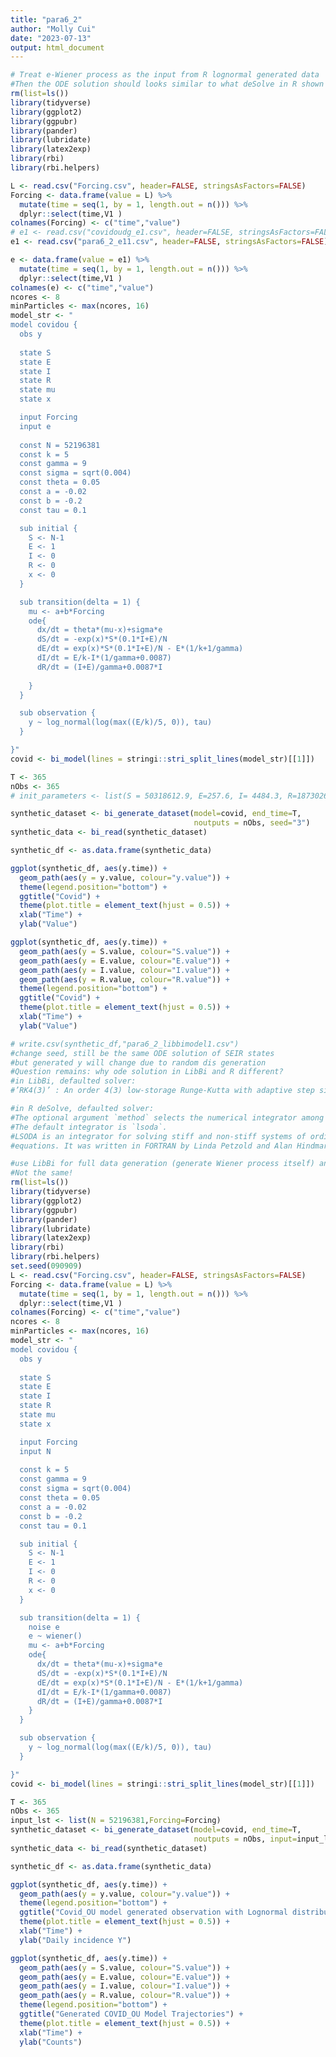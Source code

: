 ```yaml
---
title: "para6_2"
author: "Molly Cui"
date: "2023-07-13"
output: html_document
---
```


```r
# Treat e-Wiener process as the input from R lognormal generated data
#Then the ODE solution should looks similar to what deSolve in R shown
rm(list=ls())
library(tidyverse)
library(ggplot2)
library(ggpubr)
library(pander)
library(lubridate)
library(latex2exp)
library(rbi)
library(rbi.helpers)

L <- read.csv("Forcing.csv", header=FALSE, stringsAsFactors=FALSE)
Forcing <- data.frame(value = L) %>%
  mutate(time = seq(1, by = 1, length.out = n())) %>%
  dplyr::select(time,V1 )
colnames(Forcing) <- c("time","value")
# e1 <- read.csv("covidoudg_e1.csv", header=FALSE, stringsAsFactors=FALSE)
e1 <- read.csv("para6_2_e11.csv", header=FALSE, stringsAsFactors=FALSE)

e <- data.frame(value = e1) %>%
  mutate(time = seq(1, by = 1, length.out = n())) %>%
  dplyr::select(time,V1 )
colnames(e) <- c("time","value")
ncores <- 8
minParticles <- max(ncores, 16)
model_str <- "
model covidou {
  obs y
  
  state S
  state E
  state I
  state R
  state mu
  state x

  input Forcing
  input e
  
  const N = 52196381
  const k = 5
  const gamma = 9
  const sigma = sqrt(0.004)
  const theta = 0.05
  const a = -0.02
  const b = -0.2
  const tau = 0.1

  sub initial {
    S <- N-1
    E <- 1
    I <- 0
    R <- 0
    x <- 0
  }

  sub transition(delta = 1) {
    mu <- a+b*Forcing
    ode{
      dx/dt = theta*(mu-x)+sigma*e
      dS/dt = -exp(x)*S*(0.1*I+E)/N
      dE/dt = exp(x)*S*(0.1*I+E)/N - E*(1/k+1/gamma)
      dI/dt = E/k-I*(1/gamma+0.0087)
      dR/dt = (I+E)/gamma+0.0087*I
  
    }
  }

  sub observation {
    y ~ log_normal(log(max((E/k)/5, 0)), tau)
  }

}"
covid <- bi_model(lines = stringi::stri_split_lines(model_str)[[1]])

T <- 365
nObs <- 365
# init_parameters <- list(S = 50318612.9, E=257.6, I= 4484.3, R=1873026.1, x=0)

synthetic_dataset <- bi_generate_dataset(model=covid, end_time=T,
                                         noutputs = nObs, seed="3")
synthetic_data <- bi_read(synthetic_dataset)

synthetic_df <- as.data.frame(synthetic_data)

ggplot(synthetic_df, aes(y.time)) +
  geom_path(aes(y = y.value, colour="y.value")) +
  theme(legend.position="bottom") +
  ggtitle("Covid") +
  theme(plot.title = element_text(hjust = 0.5)) +
  xlab("Time") +
  ylab("Value")

ggplot(synthetic_df, aes(y.time)) +
  geom_path(aes(y = S.value, colour="S.value")) +
  geom_path(aes(y = E.value, colour="E.value")) +
  geom_path(aes(y = I.value, colour="I.value")) +
  geom_path(aes(y = R.value, colour="R.value")) +
  theme(legend.position="bottom") +
  ggtitle("Covid") +
  theme(plot.title = element_text(hjust = 0.5)) +
  xlab("Time") +
  ylab("Value")

# write.csv(synthetic_df,"para6_2_libbimodel1.csv")
#change seed, still be the same ODE solution of SEIR states 
#but generated y will change due to random dis generation
#Question remains: why ode solution in LibBi and R different?
#in LibBi, defaulted solver:
#’RK4(3)’ : An order 4(3) low-storage Runge-Kutta with adaptive step size h=1.

#in R deSolve, defaulted solver:
#The optional argument `method` selects the numerical integrator among several. 
#The default integrator is `lsoda`.
#LSODA is an integrator for solving stiff and non-stiff systems of ordinary differential
#equations. It was written in FORTRAN by Linda Petzold and Alan Hindmarsh. It can solve systems with dense #or banded Jacobian when the problem is stiff. 

```

```r
#use LibBi for full data generation (generate Wiener process itself) and change seeds, see if the ODE solution the same 
#Not the same!
rm(list=ls())
library(tidyverse)
library(ggplot2)
library(ggpubr)
library(pander)
library(lubridate)
library(latex2exp)
library(rbi)
library(rbi.helpers)
set.seed(090909)
L <- read.csv("Forcing.csv", header=FALSE, stringsAsFactors=FALSE)
Forcing <- data.frame(value = L) %>%
  mutate(time = seq(1, by = 1, length.out = n())) %>%
  dplyr::select(time,V1 )
colnames(Forcing) <- c("time","value")
ncores <- 8
minParticles <- max(ncores, 16)
model_str <- "
model covidou {
  obs y
  
  state S
  state E
  state I
  state R
  state mu
  state x

  input Forcing
  input N
  
  const k = 5
  const gamma = 9
  const sigma = sqrt(0.004)
  const theta = 0.05
  const a = -0.02
  const b = -0.2
  const tau = 0.1

  sub initial {
    S <- N-1
    E <- 1
    I <- 0
    R <- 0
    x <- 0
  }

  sub transition(delta = 1) {
    noise e
    e ~ wiener()
    mu <- a+b*Forcing
    ode{
      dx/dt = theta*(mu-x)+sigma*e
      dS/dt = -exp(x)*S*(0.1*I+E)/N
      dE/dt = exp(x)*S*(0.1*I+E)/N - E*(1/k+1/gamma)
      dI/dt = E/k-I*(1/gamma+0.0087)
      dR/dt = (I+E)/gamma+0.0087*I
    }
  }

  sub observation {
    y ~ log_normal(log(max((E/k)/5, 0)), tau)
  }

}"
covid <- bi_model(lines = stringi::stri_split_lines(model_str)[[1]])

T <- 365
nObs <- 365
input_lst <- list(N = 52196381,Forcing=Forcing)
synthetic_dataset <- bi_generate_dataset(model=covid, end_time=T,
                                         noutputs = nObs, input=input_lst, seed="2")
synthetic_data <- bi_read(synthetic_dataset)

synthetic_df <- as.data.frame(synthetic_data)

ggplot(synthetic_df, aes(y.time)) +
  geom_path(aes(y = y.value, colour="y.value")) +
  theme(legend.position="bottom") +
  ggtitle("Covid_OU model generated observation with Lognormal distribution") +
  theme(plot.title = element_text(hjust = 0.5)) +
  xlab("Time") +
  ylab("Daily incidence Y")

ggplot(synthetic_df, aes(y.time)) +
  geom_path(aes(y = S.value, colour="S.value")) +
  geom_path(aes(y = E.value, colour="E.value")) +
  geom_path(aes(y = I.value, colour="I.value")) +
  geom_path(aes(y = R.value, colour="R.value")) +
  theme(legend.position="bottom") +
  ggtitle("Generated COVID_OU Model Trajectories") +
  theme(plot.title = element_text(hjust = 0.5)) +
  xlab("Time") +
  ylab("Counts")

```